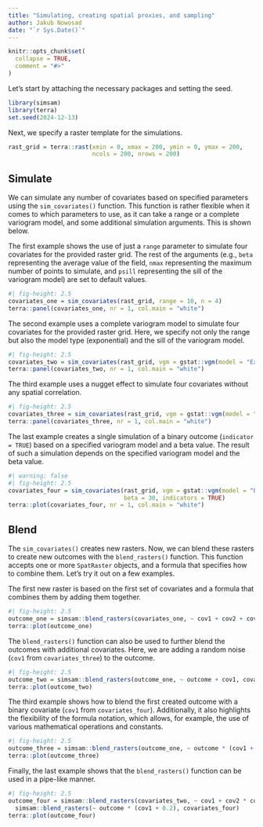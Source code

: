 ```yaml
---
title: "Simulating, creating spatial proxies, and sampling"
author: Jakub Nowosad
date: "`r Sys.Date()`"
---
```


```r
knitr::opts_chunk$set(
  collapse = TRUE,
  comment = "#>"
)
```

Let's start by attaching the necessary packages and setting the seed.

```r
library(simsam)
library(terra)
set.seed(2024-12-13)
```

Next, we specify a raster template for the simulations.

```r
rast_grid = terra::rast(xmin = 0, xmax = 200, ymin = 0, ymax = 200, 
                        ncols = 200, nrows = 200)
```

## Simulate

We can simulate any number of covariates based on specified parameters using the `sim_covariates()` function.
This function is rather flexible when it comes to which parameters to use, as it can take a range or a complete variogram model, and some additional simulation arguments.
This is shown below.

The first example shows the use of just a `range` parameter to simulate four covariates for the provided raster grid.
The rest of the arguments (e.g., `beta` representing the average value of the field, `nmax` representing the maximum number of points to simulate, and `psill` representing the sill of the variogram model) are set to default values.

```r
#| fig-height: 2.5
covariates_one = sim_covariates(rast_grid, range = 10, n = 4)
terra::panel(covariates_one, nr = 1, col.main = "white")
```

The second example uses a complete variogram model to simulate four covariates for the provided raster grid.
Here, we specify not only the range but also the model type (exponential) and the sill of the variogram model.

```r
#| fig-height: 2.5
covariates_two = sim_covariates(rast_grid, vgm = gstat::vgm(model = "Exp", psill = 1, range = 10), n = 4)
terra::panel(covariates_two, nr = 1, col.main = "white")
```

The third example uses a nugget effect to simulate four covariates without any spatial correlation.

```r
#| fig-height: 2.5
covariates_three = sim_covariates(rast_grid, vgm = gstat::vgm(model = "Nug", psill = 2, range = 0), n = 4)
terra::panel(covariates_three, nr = 1, col.main = "white")
```

The last example creates a single simulation of a binary outcome (`indicator = TRUE`) based on a specified variogram model and a beta value.
The result of such a simulation depends on the specified variogram model and the beta value.

```r
#| warning: false
#| fig-height: 2.5
covariates_four = sim_covariates(rast_grid, vgm = gstat::vgm(model = "Exp", psill = 10, range = 100), n = 1,
                                 beta = 30, indicators = TRUE)
terra::plot(covariates_four, nr = 1, col.main = "white")
```

## Blend

The `sim_covariates()` creates new rasters. 
Now, we can blend these rasters to create new outcomes with the `blend_rasters()` function.
This function accepts one or more `SpatRaster` objects, and a formula that specifies how to combine them.
Let's try it out on a few examples.

The first new raster is based on the first set of covariates and a formula that combines them by adding them together.

```r
#| fig-height: 2.5
outcome_one = simsam::blend_rasters(covariates_one, ~ cov1 + cov2 + cov3 + cov4)
terra::plot(outcome_one)
```

The `blend_rasters()` function can also be used to further blend the outcomes with additional covariates.
Here, we are adding a random noise (`cov1` from `covariates_three`) to the outcome.

```r
#| fig-height: 2.5
outcome_two = simsam::blend_rasters(outcome_one, ~ outcome + cov1, covariates_three)
terra::plot(outcome_two)
```

The third example shows how to blend the first created outcome with a binary covariate (`cov1` from `covariates_four`).
Additionally, it also highlights the flexibility of the formula notation, which allows, for example, the use of various mathematical operations and constants.

```r
#| fig-height: 2.5
outcome_three = simsam::blend_rasters(outcome_one, ~ outcome * (cov1 + 0.2), covariates_four)
terra::plot(outcome_three)
```

Finally, the last example shows that the `blend_rasters()` function can be used in a pipe-like manner.

```r
#| fig-height: 2.5
outcome_four = simsam::blend_rasters(covariates_two, ~ cov1 + cov2 * cov3 + cov4) |>
  simsam::blend_rasters(~ outcome * (cov1 + 0.2), covariates_four)
terra::plot(outcome_four)
```


